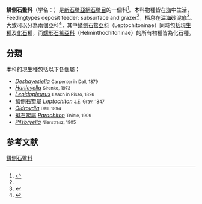 {{Automatic taxobox
 | taxon=Leptochitonidae
 | authority = Dall, 1889
 | subdivision_ranks = [[亞科|亞科]]及[[屬|屬]]
 | subdivision = {{nested taxon list
|[[蠕形石鱉亞科|蠕形石鱉亞科]] Helminthochitoninae||{{linked species list
| Helminthochiton|Salter, 1846
| Pterochiton|Dall, 1882
| Cymatochiton|Dall, 1882
| Pterygochiton|De Rochebrune, 1883
| Trachypleura|Jawkel, 1900
| Permochiton|Iredale & Hull, 1926
| Pseudischnochiton|Ashby, 1930
| Acutichiton|Hoare ''et al'', 1972
| Mesochiton|Van Belle, 1975
}}
|[[鱗側石鱉亞科|鱗側石鱉亞科]] Leptochitoninae||{{linked species list
| Leptochiton|Gray, 1847
| Lepidopleurus|Risso, 1826
| Parachiton | Thiele, 1909
}}
}}
| synonyms = 
* Lepidopleuridae Pilsbry, 1892<ref name=WoRMS_59 /><ref>{{cite journal |last1=Jones |first1=A.M. |last2=Baxter |first2=J.M. |year=1987 |title=Molluscs: Caudofoveata, Solenogastres, Polyplacophora and Scaphopoda: keys and notes for the identification of the species. Synopses of the British fauna (new series) |volume=37 |editors=E.J. Brill; W. Backhuys |location=London, UK |isbn=90-04-08197-6 }}</ref>
}}

'''鳞侧石鳖科'''（学名：{{lang|la |Leptochitonidae}}）是[[新石鳖亞綱|新石鳖亞綱]][[石鳖目|石鳖目]]的一個科<ref name=WoRMS_59>{{WoRMS |id=59 |title=''Leptochiton rugatus'' (Carpenter in Pilsbry, 1892 |last1=Gofas |first1=Serge |last2=Schwabe |first2=Enrico |authorlink=WoRMS |date=2009-03-17 }}</ref>。本科物種皆在[[海|海]]中生活，Feedingtypes	 	deposit feeder: subsurface and grazer<ref name=WoRMS_59 />，栖息在[[深海|深海]]砂泥底<ref name="shell_3067">{{cite web |url=http://shell.sinica.edu.tw/chinese/shellbase_detail.php?science_no=3067 |title=国际贝库：黑纹石鳖|publisher=台湾贝类资料库|accessdate=2009-08-11}}</ref>。大致可以分為兩個亞科<ref name=vanBelle1981>{{Fossil chiton catalogue}}</ref>，其中[[鱗側石鱉亞科|鱗側石鱉亞科]]（Leptochitoninae）同時包括[[現生種|現生種]]及[[化石|化石]]種，而[[蠕形石鱉亞科|蠕形石鱉亞科]]（Helminthochitoninae）的所有物種皆為化石種。

==分類==
本科的現生種包括以下各個屬：
* ''[[Deshayesiella|Deshayesiella]]'' <small>Carpenter in Dall, 1879</small>
* ''[[Hanleyella|Hanleyella]]'' <small>Sirenko, 1973</small>
* ''[[Lepidopleurus|Lepidopleurus]]'' <small>Leach in Risso, 1826</small>
* [[鱗側石鱉屬|鱗側石鱉屬]] ''[[Leptochiton|Leptochiton]]'' <small>J.E. Gray, 1847</small>
* ''[[Oldroydia|Oldroydia]]'' <small>Dall, 1894</small>
* [[擬石鱉屬|擬石鱉屬]] ''[[Parachiton|Parachiton]]'' <small>Thiele, 1909</small>
* ''[[Pilsbryella|Pilsbryella]]'' <small>Nierstrasz, 1905</small>

== 参考文献 ==
{{reflist}}
{{Taxonbar|from=Q2130620}}

[[Category:鳞侧石鳖科|]]